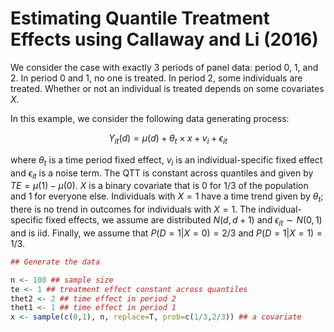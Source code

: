 <script src="https://cdn.mathjax.org/mathjax/latest/MathJax.js?config=TeX-AMS-MML_HTMLorMML" type="text/javascript"></script>

# Estimating Quantile Treatment Effects using Callaway and Li (2016)

We consider the case with exactly 3 periods of panel data: period 0, 1, and 2.  In period 0 and 1, no one is treated.  In period 2, some individuals are treated.  Whether or not an individual is treated depends on some covariates $X$.

In this example, we consider the following data generating process:

$$  Y_{it}(d) = \mu(d) + \theta_t \times x + v_i + \epsilon_{it} $$

where $\theta_t$ is a time period fixed effect, $v_i$ is an individual-specific fixed effect and $\epsilon_{it}$ is a noise term.  The QTT is constant across quantiles and given by $TE = \mu(1) - \mu(0)$.  $X$ is a binary covariate that is 0 for 1/3 of the population and 1 for everyone else.  Individuals with $X=1$ have a time trend given by $\theta_t$; there is no trend in outcomes for individuals with $X=1$.  The individual-specific fixed effects, we assume are distributed $N(d, d+1)$ and $\epsilon_{it} \sim N(0,1)$ and is iid.  Finally, we assume that $P(D=1|X=0)=2/3$ and $P(D=1|X=1) = 1/3$.

```r
## Generate the data

n <- 100 ## sample size
te <- 1 ## treatment effect constant across quantiles
thet2 <- 2 ## time effect in period 2
thet1 <- 1 ## time effect in period 1 
x <- sample(c(0,1), n, replace=T, prob=c(1/3,2/3)) ## a covariate

```